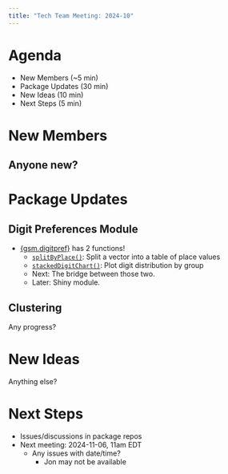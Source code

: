 ```yaml
---
title: "Tech Team Meeting: 2024-10"
---
```


# Agenda

::: nonincremental
-   New Members (~5 min)
-   Package Updates (30 min)
-   New Ideas (10 min)
-   Next Steps (5 min)
:::

# New Members

## Anyone new?

# Package Updates

## Digit Preferences Module

- [{gsm.digitpref}](https://openrbqm.github.io/gsm.digitpref/) has 2 functions!
    - [`splitByPlace()`](https://openrbqm.github.io/gsm.digitpref/reference/splitByPlace.html): Split a vector into a table of place values
    - [`stackedDigitChart()`](https://openrbqm.github.io/gsm.digitpref/reference/stackedDigitChart.html): Plot digit distribution by group
    - Next: The bridge between those two.
    - Later: Shiny module.

## Clustering

Any progress?

# New Ideas

Anything else?

# Next Steps

-   Issues/discussions in package repos
-   Next meeting: 2024-11-06, 11am EDT
    -   Any issues with date/time?
        -   Jon may not be available
